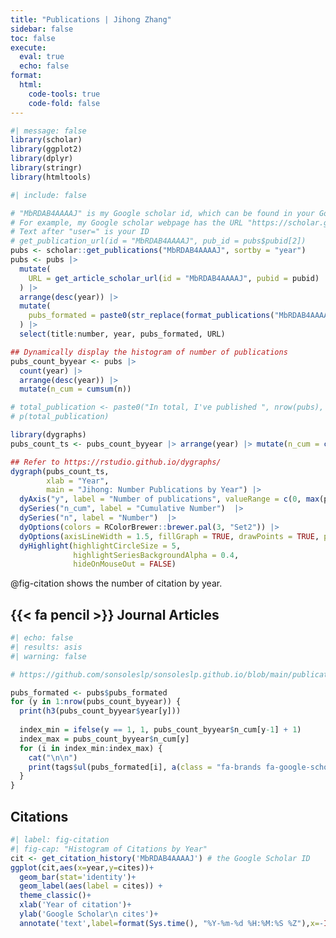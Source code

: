 ```yaml
---
title: "Publications | Jihong Zhang"
sidebar: false
toc: false
execute: 
  eval: true
  echo: false
format: 
  html:
    code-tools: true
    code-fold: false
---
```


```r
#| message: false
library(scholar)
library(ggplot2)
library(dplyr)
library(stringr)
library(htmltools)
```

```r
#| include: false

# "MbRDAB4AAAAJ" is my Google scholar id, which can be found in your Google scholar URL address
# For example, my Google scholar webpage has the URL "https://scholar.google.com/citations?user=MbRDAB4AAAAJ&hl=zh-CN"
# Text after "user=" is your ID
# get_publication_url(id = "MbRDAB4AAAAJ", pub_id = pubs$pubid[2])
pubs <- scholar::get_publications("MbRDAB4AAAAJ", sortby = "year") 
pubs <- pubs |> 
  mutate(
    URL = get_article_scholar_url(id = "MbRDAB4AAAAJ", pubid = pubid)
  ) |> 
  arrange(desc(year)) |> 
  mutate(
    pubs_formated = paste0(str_replace(format_publications("MbRDAB4AAAAJ"), "Zhang, J.", "**Zhang, J.**"))
  ) |> 
  select(title:number, year, pubs_formated, URL)
```

```r
## Dynamically display the histogram of number of publications
pubs_count_byyear <- pubs |> 
  count(year) |> 
  arrange(desc(year)) |> 
  mutate(n_cum = cumsum(n))

# total_publication <- paste0("In total, I've published ", nrow(pubs), " papers. ")
# p(total_publication)
```

```r
library(dygraphs)
pubs_count_ts <- pubs_count_byyear |> arrange(year) |> mutate(n_cum = cumsum(n))

## Refer to https://rstudio.github.io/dygraphs/
dygraph(pubs_count_ts, 
        xlab = "Year",
        main = "Jihong: Number Publications by Year") |>
  dyAxis("y", label = "Number of publications", valueRange = c(0, max(pubs_count_ts$n_cum) + 5)) |> 
  dySeries("n_cum", label = "Cumulative Number")  |> 
  dySeries("n", label = "Number")  |> 
  dyOptions(colors = RColorBrewer::brewer.pal(3, "Set2")) |> 
  dyOptions(axisLineWidth = 1.5, fillGraph = TRUE, drawPoints = TRUE, pointSize = 3) |> 
  dyHighlight(highlightCircleSize = 5, 
              highlightSeriesBackgroundAlpha = 0.4,
              hideOnMouseOut = FALSE)
```

@fig-citation shows the number of citation by year.

## {{< fa pencil >}} Journal Articles

::: nice-paragraph
```r
#| echo: false
#| results: asis
#| warning: false

# https://github.com/sonsoleslp/sonsoleslp.github.io/blob/main/publications.qmd

pubs_formated <- pubs$pubs_formated
for (y in 1:nrow(pubs_count_byyear)) {
  print(h3(pubs_count_byyear$year[y]))
  
  index_min = ifelse(y == 1, 1, pubs_count_byyear$n_cum[y-1] + 1)
  index_max = pubs_count_byyear$n_cum[y]
  for (i in index_min:index_max) {
    cat("\n\n")
    print(tags$ul(pubs_formated[i], a(class = "fa-brands fa-google-scholar fa-sm", href = pubs$URL[i], style="color: #74C0FC;")) , style="padding-left: 3rem")
  }
}
```
:::

## Citations

```r
#| label: fig-citation
#| fig-cap: "Histogram of Citations by Year"
cit <- get_citation_history('MbRDAB4AAAAJ') # the Google Scholar ID
ggplot(cit,aes(x=year,y=cites))+
  geom_bar(stat='identity')+
  geom_label(aes(label = cites)) +
  theme_classic()+
  xlab('Year of citation')+
  ylab('Google Scholar\n cites')+
  annotate('text',label=format(Sys.time(), "%Y-%m-%d %H:%M:%S %Z"),x=-Inf,y=Inf,vjust=1.5,hjust=-0.05,size=3,colour='gray')
```
